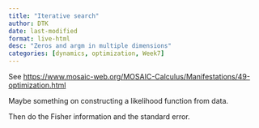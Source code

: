 ```yaml
---
title: "Iterative search"
author: DTK
date: last-modified
format: live-html
desc: "Zeros and argm in multiple dimensions"
categories: [dynamics, optimization, Week7]
---
```



See <https://www.mosaic-web.org/MOSAIC-Calculus/Manifestations/49-optimization.html>


Maybe something on constructing a likelihood function from data.

Then do the Fisher information and the standard error.
